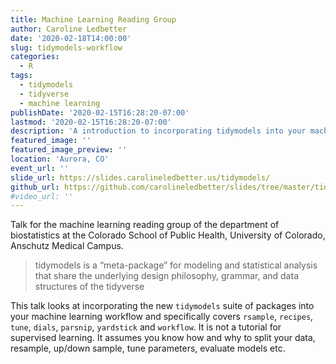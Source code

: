```yaml
---
title: Machine Learning Reading Group
author: Caroline Ledbetter
date: '2020-02-18T14:00:00'
slug: tidymodels-workflow
categories:
  - R
tags:
  - tidymodels
  - tidyverse
  - machine learning
publishDate: '2020-02-15T16:28:20-07:00'
lastmod: '2020-02-15T16:28:20-07:00'
description: 'A introduction to incorporating tidymodels into your machine learning workflow'
featured_image: ''
featured_image_preview: ''
location: 'Aurora, CO'
event_url: ''
slide_url: https://slides.carolineledbetter.us/tidymodels/
github_url: https://github.com/carolineledbetter/slides/tree/master/tidymodels
#video_url: ''
---
```

Talk for the machine learning reading group of the department of biostatistics
at the Colorado School of Public Health, University of Colorado, Anschutz
Medical Campus.  

>tidymodels is a "meta-package" for modeling and statistical analysis
>that share the underlying design philosophy, grammar, and data structures
>of the tidyverse

This talk looks at incorporating the new `tidymodels` suite of packages 
into your machine learning workflow and specifically covers 
`rsample`, `recipes`, 
`tune`, `dials`, `parsnip`, `yardstick` and `workflow`. 
It is not a tutorial for supervised learning. 
It assumes you know how and why to split your data, resample, up/down sample, 
tune parameters, evaluate models etc.
